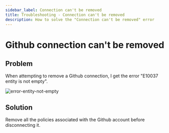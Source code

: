 ```yaml
---
sidebar_label: Connection can't be removed
title: Troubleshooting - Connection can't be removed
description: How to solve the "Connection can't be removed" error
---
```


# Github connection can't be removed

## Problem

When attempting to remove a Github connection, I get the error "E10037 entity is not empty".

![error-entity-not-empty](/troubleshooting/error-entity-not-empty.png)

## Solution

Remove all the policies associated with the Github account before disconnecting it.
